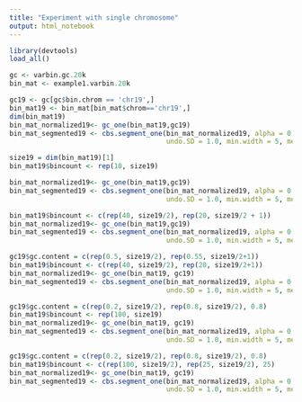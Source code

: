 ```yaml
---
title: "Experiment with single chromosome"
output: html_notebook
---
```



```r
library(devtools)
load_all()
```

```r
gc <- varbin.gc.20k
bin_mat <- example1.varbin.20k
```


```r
gc19 <- gc[gc$bin.chrom == 'chr19',]
bin_mat19 <- bin_mat[bin_mat$chrom=='chr19',]
dim(bin_mat19)
bin_mat_normalized19<- gc_one(bin_mat19,gc19)
bin_mat_segmented19 <- cbs.segment_one(bin_mat_normalized19, alpha = 0.05, nperm = 1000, 
                                       undo.SD = 1.0, min.width = 5, method = "multiplier", genome = "hg" , graphic = TRUE)
```

```r
size19 = dim(bin_mat19)[1]
bin_mat19$bincount <- rep(10, size19)

bin_mat_normalized19<- gc_one(bin_mat19,gc19)
bin_mat_segmented19 <- cbs.segment_one(bin_mat_normalized19, alpha = 0.05, nperm = 1000, 
                                       undo.SD = 1.0, min.width = 5, method = "multiplier", genome = "hg" , graphic = TRUE)
```


```r
bin_mat19$bincount <- c(rep(40, size19/2), rep(20, size19/2 + 1))
bin_mat_normalized19<- gc_one(bin_mat19,gc19)
bin_mat_segmented19 <- cbs.segment_one(bin_mat_normalized19, alpha = 0.05, nperm = 1000, 
                                       undo.SD = 1.0, min.width = 5, method = "multiplier", genome = "hg" , graphic = TRUE)
```
```r
gc19$gc.content = c(rep(0.5, size19/2), rep(0.55, size19/2+1))
bin_mat19$bincount <- c(rep(40, size19/2), rep(20, size19/2+1))
bin_mat_normalized19<- gc_one(bin_mat19, gc19)
bin_mat_segmented19 <- cbs.segment_one(bin_mat_normalized19, alpha = 0.05, nperm = 1000, 
                                       undo.SD = 1.0, min.width = 5, method = "multiplier", genome = "hg" , graphic = TRUE)

```
```r
gc19$gc.content = c(rep(0.2, size19/2), rep(0.8, size19/2), 0.8)
bin_mat19$bincount <- rep(100, size19)
bin_mat_normalized19<- gc_one(bin_mat19, gc19)
bin_mat_segmented19 <- cbs.segment_one(bin_mat_normalized19, alpha = 0.05, nperm = 1000, 
                                       undo.SD = 1.0, min.width = 5, method = "multiplier", genome = "hg" , graphic = TRUE)

```
```r
gc19$gc.content = c(rep(0.2, size19/2), rep(0.8, size19/2), 0.8)
bin_mat19$bincount <- c(rep(100, size19/2), rep(25, size19/2), 25)
bin_mat_normalized19<- gc_one(bin_mat19, gc19)
bin_mat_segmented19 <- cbs.segment_one(bin_mat_normalized19, alpha = 0.05, nperm = 1000, 
                                       undo.SD = 1.0, min.width = 5, method = "multiplier", genome = "hg" , graphic = TRUE)
```

